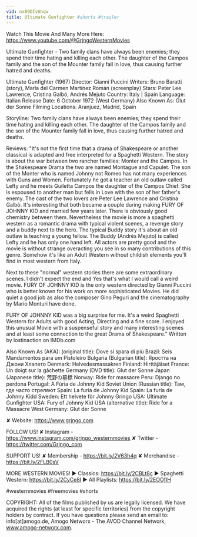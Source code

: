 ```yaml
---
vid: nx89DIvUnqw
title: Ultimate Gunfighter #shorts #trailer
---
```


Watch This Movie And Many More Here: https://www.youtube.com/@GrjngoWesternMovies

Ultimate Gunfighter - Two family clans have always been enemies; they spend their time hating and killing each other. The daughter of the Campos family and the son of the Mounter family fall in love, thus causing further hatred and deaths. 

Ultimate Gunfighter (1967)
Director: Gianni Puccini
Writers: Bruno Baratti (story), María del Carmen Martínez Román (screenplay) 
Stars: Peter Lee Lawrence, Cristina Galbó, Andrés Mejuto 
Country: Italy | Spain
Language: Italian
Release Date: 6 October 1972 (West Germany) 
Also Known As: Glut der Sonne 
Filming Locations: Aranjuez, Madrid, Spain 

Storyline: 
Two family clans have always been enemies; they spend their time hating and killing each other. The daughter of the Campos family and the son of the Mounter family fall in love, thus causing further hatred and deaths. 

Reviews: 
"It's not the first time that a drama of Shakespeare or another classical is adapted and free interpreted for a Spaghetti Western. The story is about the war between two rancher families: Monter and the Campos. In the Shakespeare Drama the two are named Montague and Capulet. The son of the Monter who is named Johnny not Romeo has not many experiences with Guns and Women. Fortunately he got a teacher an old outlaw called Lefty and he meets Guiletta Campos the daughter of the Campos Chief. She is espoused to another man but fells in Love with the son of her father's enemy. The cast of the two lovers are Peter Lee Lawrence and Cristina Galbò. It's interesting that both became a couple during making FURY OF JOHNNY KID and married few years later. There is obviously good chemistry between them. Nevertheless the movie is more a spaghetti western as a romantic drama with typical violent scenes, a revenge story and a buddy next to the hero. The typical Buddy story it's about an old outlaw is teaching a young fellow. The Buddy (Andrès Mejuto) is called Lefty and he has only one hand left. All actors are pretty good and the movie is without strange overacting you see in so many contributions of this genre. Somehow it's like an Adult Western without childish elements you'll find in most western from Italy.

Next to these "normal" western stories there are some extraordinary scenes. I didn't expect the end and Yes that's what I would call a weird movie. FURY OF JOHNNY KID is the only western directed by Gianni Puccini who is better known for his work on more sophisticated Movies. He did quiet a good job as also the composer Gino Peguri and the cinematography by Mario Monturi have done.

FURY OF JOHNNY KID was a big surprise for me. It's a weird Spaghetti Western for Adults with good Acting, Directing and a fine score. I enjoyed this unusual Movie with a suspenseful story and many interesting scenes and at least some connection to the great Drama of Shakespeare." Written by lostinaction on IMDb.com

Also Known As (AKA):
(original title): Dove si spara di più
Brazil: Seis Mandamentos para um Pistoleiro
Bulgaria (Bulgarian title): Яростта на Джони Хлапето
Denmark: Helvedesmassakren
Finland: Hirttäjäiset
France: Un doigt sur la gâchette
Germany (DVD title): Glut der Sonne
Japan (Japanese title): 荒野の墓標
Norway: Ride for massacre
Peru: Django no perdona
Portugal: A Fúria de Johnny Kid
Soviet Union (Russian title): Там, где часто стреляют
Spain: La furia de Johnny Kid
Spain: La furia de Johnny Kidd
Sweden: Ett helvete för Johnny Gringo
USA: Ultimate Gunfighter
USA: Fury of Johnny Kid
USA (alternative title): Ride for a Massacre
West Germany: Glut der Sonne

✘ Website: https://www.grjngo.com

FOLLOW US!
✘ Instagram - https://www.instagram.com/grjngo_westernmovies
✘ Twitter - https://twitter.com/Grjngo_com

SUPPORT US!
✘ Membership - https://bit.ly/2V63h4q
✘ Merchandise - https://bit.ly/2FLB0sV

MORE WESTERN MOVIES! 
► Classics: https://bit.ly/2CBLt8c 
► Spaghetti Western: https://bit.ly/2CyCe8I 
► All Playlists: https://bit.ly/2EOOfIH 

#westernmovies #freemovies #shorts

COPYRIGHT: All of the films published by us are legally licensed. We have acquired the rights (at least for specific territories) from the copyright holders by contract. If you have questions please send an email to: info[at]amogo.de, Amogo Networx - The AVOD Channel Network, www.amogo-networx.com.